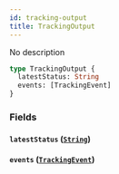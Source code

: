 ```yaml
---
id: tracking-output
title: TrackingOutput
---
```


No description

```graphql
type TrackingOutput {
  latestStatus: String
  events: [TrackingEvent]
}
```

### Fields

#### `latestStatus` ([`String`](../../rate-manager-service/scalars/string))

#### `events` ([`TrackingEvent`](../../rate-manager-service/objects/tracking-event))
